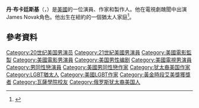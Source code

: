 {{Infobox person
| image =
| caption =
| birth_date = {{birth date and age|1965|9|22}}
| birth_place =美國紐約市
| occupation = 演員
| years_active = 1994–現在
| spouse =  {{marriage|[[Don_Roos|Don Roos]]|2008}}
| children =2
}}
'''丹·布卡廷斯基'''（{{lang-en|Dan Bucatinsky}}，{{bd|1965年|9月22日||}}）是[[美國|美國]]的一位演員、作家和製作人。他在電視劇醜聞中出演James Novak角色。他出生在紐約的一個猶太人家庭<ref>{{cite news | url = http://www.jewishjournal.com/arts/article/over_and_out_20010817 | title = 'Over' and Out | last = Pfefferman | first = Naomi | date = 2001-08-16 | publisher = ''The Jewish Journal'' | accessdate = August 7, 2013 | archive-date = 2016-03-05 | archive-url = https://web.archive.org/web/20160305003946/http://www.jewishjournal.com/arts/article/over_and_out_20010817 | dead-url = no }}</ref>。

== 參考資料 ==
{{Reflist}}
{{黄金时段艾美奖剧情类最佳男客串演员}}
{{DEFAULTSORT: Bucatinsky, Dan}}
[[Category:20世纪美国男演员|Category:20世纪美国男演员]]
[[Category:21世紀美國男演員|Category:21世紀美國男演員]]
[[Category:美國電影監製|Category:美國電影監製]]
[[Category:美國電影男演員|Category:美國電影男演員]]
[[Category:美国男性编剧|Category:美国男性编剧]]
[[Category:美國電視男演員|Category:美國電視男演員]]
[[Category:男同性戀演員|Category:男同性戀演員]]
[[Category:美國男同性戀作家|Category:美國男同性戀作家]]
[[Category:犹太裔美国作家|Category:犹太裔美国作家]]
[[Category:LGBT猶太人|Category:LGBT猶太人]]
[[Category:美國LGBT作家|Category:美國LGBT作家]]
[[Category:黃金時段艾美獎獲獎者|Category:黃金時段艾美獎獲獎者]]
[[Category:瓦薩學院校友|Category:瓦薩學院校友]]
[[Category:俄罗斯犹太裔美国人|Category:俄罗斯犹太裔美国人]]